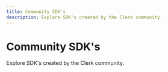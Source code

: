 ```yaml
---
title: Community SDK's
description: Explore SDK's created by the Clerk community.
---
```


# Community SDK's

Explore SDK's created by the Clerk community.

<div className="container mx-auto my-4">
  <div className="grid grid-cols-1 gap-6 md:grid-cols-2">
    <Cards 
      title="Vue" 
      description="Add secure, beautiful, and fast authentication and user management to Vue with Clerk."
      link="https://vue-clerk.vercel.app/"
      externalUrl="true" 
      cta="Learn more"
    />
    <Cards 
      title="Rust" 
      description="Take your Rust application to the next level by integrating Clerk's authentication and user management capabilities."
      link="https://github.com/cincinnati-ventures/clerk-rs"
      externalUrl="true" 
      cta="Learn more"
    />
    <Cards 
      title="Elysia" 
      description="Enhance your Elysia.js application with Clerk's authentication and user management."
      link="https://github.com/wobsoriano/elysia-clerk"
      externalUrl="true" 
      cta="Learn more"
    />
  </div>
</div>
